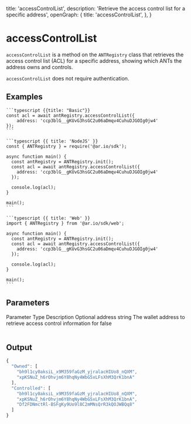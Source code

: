 
  title: 'accessControlList',
  description: 'Retrieve the access control list for a specific address',
  openGraph: {
    title: 'accessControlList',
  },
}

# accessControlList

`accessControlList` is a method on the `ANTRegistry` class that retrieves the access control list (ACL) for a specific address, showing which ANTs the address owns and controls.

`accessControlList` does not require authentication.

## Examples

<CodeGroup title="accessControlList">

    ```typescript {{title: "Basic"}}
    const acl = await antRegistry.accessControlList({
        address: 'ccp3blG__gKUvG3hsGC2u06aDmqv4CuhuDJGOIg0jw4'
    });
    ```

    ```typescript {{ title: 'NodeJS' }}
    const { ANTRegistry } = require('@ar.io/sdk');

    async function main() {
      const antRegistry = ANTRegistry.init();
      const acl = await antRegistry.accessControlList({
        address: 'ccp3blG__gKUvG3hsGC2u06aDmqv4CuhuDJGOIg0jw4'
      });

      console.log(acl);
    }

    main();
    ```

    ```typescript {{ title: 'Web' }}
    import { ANTRegistry } from '@ar.io/sdk/web';

    async function main() {
      const antRegistry = ANTRegistry.init();
      const acl = await antRegistry.accessControlList({
        address: 'ccp3blG__gKUvG3hsGC2u06aDmqv4CuhuDJGOIg0jw4'
      });

      console.log(acl);
    }

    main();
    ```

</CodeGroup>

## Parameters

<Table>
  <Table.Head>
    <Table.Row>
      <Table.Header>Parameter</Table.Header>
      <Table.Header>Type</Table.Header>
      <Table.Header>Description</Table.Header>
      <Table.Header>Optional</Table.Header>
    </Table.Row>
  </Table.Head>
  <Table.Body>
    <Table.Row>
      <Table.Cell className="font-semibold">address</Table.Cell>
      <Table.Cell>string</Table.Cell>
      <Table.Cell>
        The wallet address to retrieve access control information for
      </Table.Cell>
      <Table.Cell>false</Table.Cell>
    </Table.Row>
  </Table.Body>
</Table>

## Output

```js
{
  "Owned": [
    "bh9l1cy0aksiL_x9M359faGzM_yjralacHIUo8_nQXM",
    "xpKSNuZ_h6rOhvjm6Y8hqNy4WbG5xLFsXhM3QrK1bnA"
  ],
  "Controlled": [
    "bh9l1cy0aksiL_x9M359faGzM_yjralacHIUo8_nQXM",
    "xpKSNuZ_h6rOhvjm6Y8hqNy4WbG5xLFsXhM3QrK1bnA",
    "Df2FDNmctRl-BSFgKy9Uo9l8C2mMNsQrR3kQOJWBQq8"
  ]
}
```
